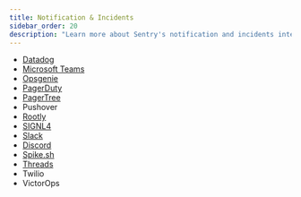 ```yaml
---
title: Notification & Incidents
sidebar_order: 20
description: "Learn more about Sentry's notification and incidents integrations."
---
```


- [Datadog](https://docs.datadoghq.com/integrations/sentry/)
- [Microsoft Teams](/organization/integrations/notification-incidents/msteams/)
- [Opsgenie](/organization/integrations/notification-incidents/opsgenie/)
- [PagerDuty](/organization/integrations/notification-incidents/pagerduty/)
- [PagerTree](/organization/integrations/notification-incidents/pagertree/)
- Pushover
- [Rootly](/organization/integrations/notification-incidents/rootly/)
- [SIGNL4](/organization/integrations/notification-incidents/signl4/)
- [Slack](/organization/integrations/notification-incidents/slack/)
- [Discord](/organization/integrations/notification-incidents/discord/)
- [Spike.sh](/organization/integrations/notification-incidents/spikesh/)
- [Threads](/organization/integrations/notification-incidents/threads/)
- Twilio
- VictorOps
